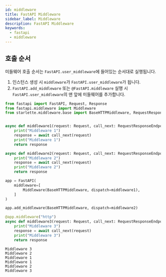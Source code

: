 ```yaml
---
id: middleware
title: FastAPI Middleware
sidebar_label: Middleware
description: FastAPI Middleware
keywords:
  - fastapi
  - middleware
---
```


## 호출 순서

미들웨어 호출 순서는 `FastAPI.user_middleware`에 들어있는 순서대로 실행됩니다.

1. 인스턴스 생성 시 `middleware`가 `FastAPI.user_middleware`가 됩니다.
1. `FastAPI.add_middleware` 또는 `@FastAPI.middleware` 실행 시 `FastAPI.user_middleware`의 맨 앞에 미들웨어를 추가합니다.

```python
from fastapi import FastAPI, Request, Response
from fastapi.middleware import Middleware
from starlette.middleware.base import BaseHTTPMiddleware, RequestResponseEndpoint


async def middleware1(request: Request, call_next: RequestResponseEndpoint) -> Response:
    print("Middleware 1")
    response = await call_next(request)
    print("Middleware 1")
    return response

async def middleware2(request: Request, call_next: RequestResponseEndpoint) -> Response:
    print("Middleware 2")
    response = await call_next(request)
    print("Middleware 2")
    return response

app = FastAPI(
    middleware=[
        Middleware(BaseHTTPMiddleware, dispatch=middleware1),
    ]
)

app.add_middleware(BaseHTTPMiddleware, dispatch=middleware2)

@app.middleware("http")
async def middleware3(request: Request, call_next: RequestResponseEndpoint) -> Response:
    print("Middleware 3")
    response = await call_next(request)
    print("Middleware 3")
    return response
```

```shell
Middleware 3
Middleware 2
Middleware 1
Middleware 1
Middleware 2
Middleware 3
```
